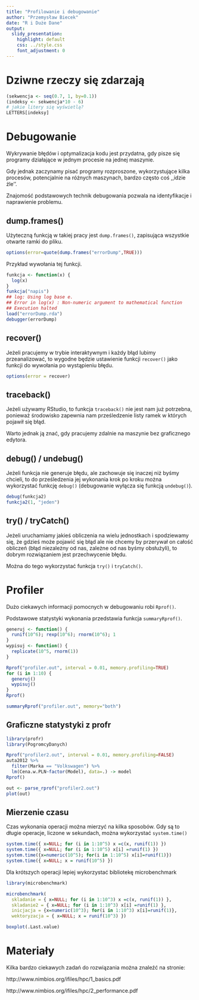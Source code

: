 ```yaml
---
title: "Profilowanie i debugowanie"
author: "Przemysław Biecek"
date: "R i Duże Dane"
output:
  slidy_presentation:
    highlight: default
    css: ../style.css
    font_adjustment: 0
---
```


# Dziwne rzeczy się zdarzają

```r
(sekwencja <- seq(0.7, 1, by=0.1))
(indeksy <- sekwencja*10 - 6)
# jakie litery się wyświetlą?
LETTERS[indeksy]
```

# Debugowanie

Wykrywanie błędów i optymalizacja kodu jest przydatna, gdy pisze się programy działające w jednym procesie na jednej maszynie.

Gdy jednak zaczynamy pisać programy rozproszone, wykorzystujące kilka procesów, potencjalnie na różnych maszynach, bardzo często coś ,,idzie źle''. 

Znajomość podstawowych technik debugowania pozwala na identyfikacje i naprawienie problemu.

## dump.frames()

Użyteczną funkcją w takiej pracy jest `dump.frames()`, zapisująca wszystkie otwarte ramki do pliku.

```r
options(error=quote(dump.frames("errorDump",TRUE)))
```

Przykład wywołania tej funkcji.

```r
funkcja <- function(x) {
  log(x)
}
funkcja("napis")
## log: Using log base e.
## Error in log(x) : Non-numeric argument to mathematical function
## Execution halted
load("errorDump.rda")
debugger(errorDump)
```

## recover()

Jeżeli pracujemy w trybie interaktywnym i każdy błąd lubimy przeanalizować, to wygodne będzie ustawienie funkcji `recover()` jako funkcji do wywołania po wystąpieniu błędu.

```r
options(error = recover)
```

## traceback()

Jeżeli używamy RStudio, to funkcja `traceback()` nie jest nam już potrzebna, ponieważ środowisko zapewnia nam prześledzenie listy ramek w których pojawił się błąd.

Warto jednak ją znać, gdy pracujemy zdalnie na maszynie bez graficznego edytora.

## debug() / undebug()

Jeżeli funkcja nie generuje błędu, ale zachowuje się inaczej niż byśmy chcieli, to do prześledzenia jej wykonania krok po kroku można wykorzystać funkcję `debug()` (debugowanie wyłącza się funkcją `undebug()`). 

```r
debug(funkcja2)
funkcja2(1, "jeden")
```

## try() / tryCatch()

Jeżeli uruchamiamy jakieś obliczenia na wielu jednostkach i spodziewamy się, że gdzieś może pojawić się błąd ale nie chcemy by przerywał on całość obliczeń (błąd niezależny od nas, zależne od nas byśmy obsłużyli), to dobrym rozwiązaniem jest przechwycenie błędu.

Można do tego wykorzystać funkcja `try()` i `tryCatch()`.


# Profiler

Dużo ciekawych informacji pomocnych w debugowaniu robi `Rprof()`.

Podstawowe statystyki wykonania przedstawia funkcja `summaryRprof()`.

```r
generuj <- function() {
  runif(10^6); rexp(10^6); rnorm(10^6); 1
}
wypisuj <- function() {
  replicate(10^5, rnorm(1))
}

Rprof("profiler.out", interval = 0.01, memory.profiling=TRUE)
for (i in 1:10) {
  generuj()
  wypisuj()
}
Rprof()

summaryRprof("profiler.out", memory="both")
```

## Graficzne statystyki z profr

```r
library(profr)
library(PogromcyDanych)

Rprof("profiler2.out", interval = 0.01, memory.profiling=FALSE)
auta2012 %>% 
  filter(Marka == "Volkswagen") %>% 
  lm(Cena.w.PLN~factor(Model), data=.) -> model
Rprof()

out <- parse_rprof("profiler2.out")
plot(out)
```


## Mierzenie czasu

Czas wykonania operacji można mierzyć na kilka sposobów. Gdy są to długie operacje, liczone  w sekundach, można wykorzystać `system.time()`

```r
system.time({ x=NULL; for (i in 1:10^5) x =c(x, runif(1)) })
system.time({ x=NULL; for (i in 1:10^5) x[i] =runif(1) })
system.time({x=numeric(10^5); for(i in 1:10^5) x[i]=runif(1)})
system.time({ x=NULL; x = runif(10^5) })
````

Dla krótszych operacji lepiej wykorzystać bibliotekę microbenchmark

```r
library(microbenchmark)

microbenchmark(
  skladanie = { x=NULL; for (i in 1:10^3) x =c(x, runif(1)) },
  skladanie2 = { x=NULL; for (i in 1:10^3) x[i] =runif(1) },
  inicjacja = {x=numeric(10^3); for(i in 1:10^3) x[i]=runif(1)},
  wektoryzacja = { x=NULL; x = runif(10^3) })

boxplot(.Last.value)
```


# Materiały

Kilka bardzo ciekawych zadań do rozwiązania można znaleźć na stronie:

http://www.nimbios.org/ifiles/hpc/1_basics.pdf

http://www.nimbios.org/ifiles/hpc/2_performance.pdf


